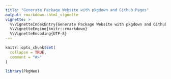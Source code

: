 ```yaml
---
title: "Generate Package Website with pkgdown and Github Pages"
output: rmarkdown::html_vignette
vignette: >
  %\VignetteIndexEntry{Generate Package Website with pkgdown and Github Pages}
  %\VignetteEngine{knitr::rmarkdown}
  %\VignetteEncoding{UTF-8}
---
```


```r
knitr::opts_chunk$set(
  collapse = TRUE,
  comment = "#>"
)
```

```r
library(PkgNeo)
```
